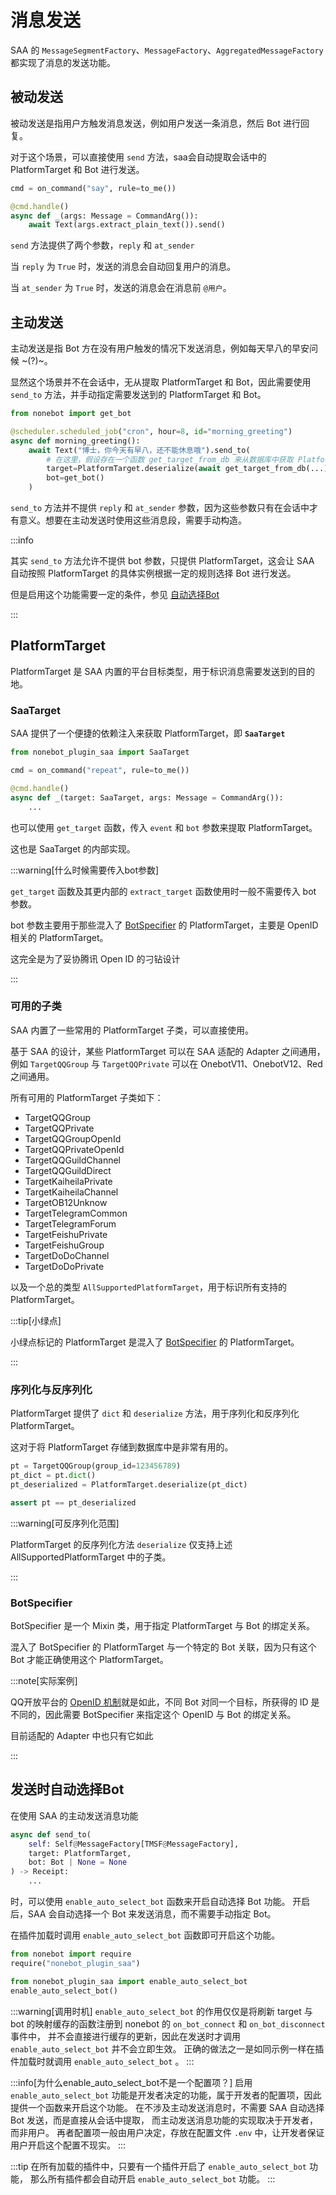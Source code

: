 
# 消息发送

SAA 的 `MessageSegmentFactory`、`MessageFactory`、`AggregatedMessageFactory` 都实现了消息的发送功能。

## 被动发送

被动发送是指用户方触发消息发送，例如用户发送一条消息，然后 Bot 进行回复。

对于这个场景，可以直接使用 `send` 方法，saa会自动提取会话中的 PlatformTarget 和 Bot 进行发送。

```python
cmd = on_command("say", rule=to_me())

@cmd.handle()
async def _(args: Message = CommandArg()):
    await Text(args.extract_plain_text()).send()
```

`send` 方法提供了两个参数，`reply` 和 `at_sender`

当 `reply` 为 `True` 时，发送的消息会自动回复用户的消息。

当 `at_sender` 为 `True` 时，发送的消息会在消息前 `@用户`。

## 主动发送

主动发送是指 Bot 方在没有用户触发的情况下发送消息，例如每天早八的早安问候 ~(?)~。

显然这个场景并不在会话中，无从提取 PlatformTarget 和 Bot，因此需要使用 `send_to` 方法，并手动指定需要发送到的 PlatformTarget 和 Bot。

```python
from nonebot import get_bot

@scheduler.scheduled_job("cron", hour=8, id="morning_greeting")
async def morning_greeting():
    await Text("博士，你今天有早八，还不能休息哦").send_to(
        # 在这里，假设存在一个函数 get_target_from_db 来从数据库中获取 PlatformTarget 的序列化结果
        target=PlatformTarget.deserialize(await get_target_from_db(...)),
        bot=get_bot()
    )
```

`send_to` 方法并不提供 `reply` 和 `at_sender` 参数，因为这些参数只有在会话中才有意义。想要在主动发送时使用这些消息段，需要手动构造。

:::info

其实 `send_to` 方法允许不提供 bot 参数，只提供 PlatformTarget，这会让 SAA 自动按照 PlatformTarget 的具体实例根据一定的规则选择 Bot 进行发送。

但是启用这个功能需要一定的条件，参见 [自动选择Bot](#发送时自动选择bot)

:::

## PlatformTarget

PlatformTarget 是 SAA 内置的平台目标类型，用于标识消息需要发送到的目的地。

### SaaTarget

SAA 提供了一个便捷的依赖注入来获取 PlatformTarget，即 **`SaaTarget`**

```python
from nonebot_plugin_saa import SaaTarget

cmd = on_command("repeat", rule=to_me())

@cmd.handle()
async def _(target: SaaTarget, args: Message = CommandArg()):
    ...
```

也可以使用 `get_target` 函数，传入 `event` 和 `bot` 参数来提取 PlatformTarget。

这也是 SaaTarget 的内部实现。

:::warning[什么时候需要传入bot参数]

`get_target` 函数及其更内部的 `extract_target` 函数使用时一般不需要传入 bot 参数。

bot 参数主要用于那些混入了 [BotSpecifier](#botspecifier) 的 PlatformTarget，主要是 OpenID 相关的 PlatformTarget。

<Curtain>这完全是为了妥协腾讯 Open ID 的刁钻设计</Curtain>

:::

### 可用的子类

SAA 内置了一些常用的 PlatformTarget 子类，可以直接使用。

基于 SAA 的设计，某些 PlatformTarget 可以在 SAA 适配的 Adapter 之间通用，例如 `TargetQQGroup` 与 `TargetQQPrivate` 可以在 OnebotV11、OnebotV12、Red 之间通用。

所有可用的 PlatformTarget 子类如下：

- TargetQQGroup
- TargetQQPrivate
- <DotMark color="green">TargetQQGroupOpenId</DotMark>
- <DotMark color="green">TargetQQPrivateOpenId</DotMark>
- TargetQQGuildChannel
- TargetQQGuildDirect
- TargetKaiheilaPrivate
- TargetKaiheilaChannel
- TargetOB12Unknow
- TargetTelegramCommon
- TargetTelegramForum
- TargetFeishuPrivate
- TargetFeishuGroup
- TargetDoDoChannel
- TargetDoDoPrivate

以及一个总的类型 `AllSupportedPlatformTarget`，用于标识所有支持的 PlatformTarget。

:::tip[小绿点]

小绿点标记的 PlatformTarget 是混入了 [BotSpecifier](#botspecifier) 的 PlatformTarget。

:::

### 序列化与反序列化

PlatformTarget 提供了 `dict` 和 `deserialize` 方法，用于序列化和反序列化 PlatformTarget。

这对于将 PlatformTarget 存储到数据库中是非常有用的。

```python
pt = TargetQQGroup(group_id=123456789)
pt_dict = pt.dict()
pt_deserialized = PlatformTarget.deserialize(pt_dict)

assert pt == pt_deserialized
```

:::warning[可反序列化范围]

PlatformTarget 的反序列化方法 `deserialize` 仅支持上述 AllSupportedPlatformTarget 中的子类。

:::

### BotSpecifier

BotSpecifier 是一个 Mixin 类，用于指定 PlatformTarget 与 Bot 的绑定关系。

混入了 BotSpecifier 的 PlatformTarget 与一个特定的 Bot 关联，因为只有这个 Bot 才能正确使用这个 PlatformTarget。

:::note[实际案例]

QQ开放平台的 [OpenID 机制](https://bot.q.qq.com/wiki/develop/api-v2/dev-prepare/unique-id.html)就是如此，不同 Bot 对同一个目标，所获得的 ID 是不同的，因此需要 BotSpecifier 来指定这个 OpenID 与 Bot 的绑定关系。

<Curtain>目前适配的 Adapter 中也只有它如此</Curtain>

:::

## 发送时自动选择Bot

在使用 SAA 的主动发送消息功能

```python
async def send_to(
    self: Self@MessageFactory[TMSF@MessageFactory],
    target: PlatformTarget,
    bot: Bot | None = None
) -> Receipt:
    ...
```

时，可以使用 `enable_auto_select_bot` 函数来开启自动选择 Bot 功能。
开启后，SAA 会自动选择一个 Bot 来发送消息，而不需要手动指定 Bot。

在插件加载时调用 `enable_auto_select_bot` 函数即可开启这个功能。

```python title="nonebot_plugin_xxx/__init__.py"
from nonebot import require
require("nonebot_plugin_saa")

from nonebot_plugin_saa import enable_auto_select_bot
enable_auto_select_bot()
```

:::warning[调用时机]
`enable_auto_select_bot` 的作用仅仅是将刷新 target 与 bot 的映射缓存的函数注册到 nonebot 的 `on_bot_connect` 和 `on_bot_disconnect` 事件中，
并不会直接进行缓存的更新，因此在发送时才调用 `enable_auto_select_bot` 并不会立即生效。
正确的做法之一是如同示例一样在插件加载时就调用 `enable_auto_select_bot` 。
:::

:::info[为什么enable_auto_select_bot不是一个配置项？]
启用 `enable_auto_select_bot` 功能是开发者决定的功能，属于开发者的配置项，因此提供一个函数来开启这个功能。
在不涉及主动发送消息时，不需要 SAA 自动选择 Bot 发送，而是直接从会话中提取，
而主动发送消息功能的实现取决于开发者，而非用户。
再者配置项一般由用户决定，存放在配置文件 `.env` 中，让开发者保证用户开启这个配置不现实。
:::

:::tip
在所有加载的插件中，只要有一个插件开启了 `enable_auto_select_bot` 功能，
那么所有插件都会自动开启 `enable_auto_select_bot` 功能。
:::
